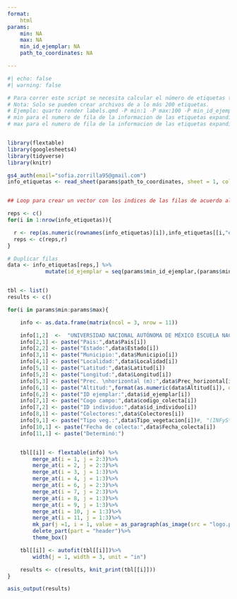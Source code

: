```yaml
---
format: 
    html
params:
    min: NA
    max: NA
    min_id_ejemplar: NA
    path_to_coordinates: NA

---
```



```r
#| echo: false
#| warning: false

# Para correr este script se necesita calcular el número de etiquetas totales y correr con el siguiente comando: 
# Nota: Solo se pueden crear archivos de a lo más 200 etiquetas. 
# Ejemplo: quarto render labels.qmd -P min:1 -P max:100 -P min_id_ejemplar:1361 -o labels_1_100.html
# min para el numero de fila de la informacion de las etiquetas expandidas (data) del que se quiere iniciar
# max para el numero de fila de la informacion de las etiquetas expandidas (data) del que se quiere terminar


library(flextable)
library(googlesheets4)
library(tidyverse)
library(knitr)

gs4_auth(email="sofia.zorrilla95@gmail.com")
info_etiquetas <- read_sheet(params$path_to_coordinates, sheet = 1, col_types = 'dddccccccccccddddcccDc')


## Loop para crear un vector con los indices de las filas de acuerdo al numero de duplicados que hay. El objetivo es poder multiplicar el numero de filas para que sea igual al numero de etiquetas que se necesitan.

reps <- c()
for(i in 1:nrow(info_etiquetas)){

  r <- rep(as.numeric(rownames(info_etiquetas)[i]),info_etiquetas[[i,"ejemplares"]])
  reps <- c(reps,r) 
}

# Duplicar filas
data <- info_etiquetas[reps,] %>%
            mutate(id_ejemplar = seq(params$min_id_ejemplar,(params$min_id_ejemplar-1)+nrow(info_etiquetas[reps,]),1))


tbl <- list()
results <- c()

for(i in params$min:params$max){

    info <- as.data.frame(matrix(ncol = 3, nrow = 11))

    info[1,2]  <-  "UNIVERSIDAD NACIONAL AUTÓNOMA DE MÉXICO ESCUELA NACIONAL DE ESTUDIOS SUPERIORES, MORELIA"
    info[2,1] <- paste("Pais:",data$Pais[i])
    info[2,2] <- paste("Estado:",data$Estado[i])
    info[3,1] <- paste("Municipio:",data$Municipio[i])
    info[4,1] <- paste("Localidad:",data$Localidad[i])
    info[5,1] <- paste("Latitud:",data$Latitud[i])
    info[5,2] <- paste("Longitud:",data$Longitud[i])
    info[5,3] <- paste("Prec. \nhorizontal (m):",data$Prec_horizontal[i])
    info[6,1] <- paste("Altitud:",format(as.numeric(data$Altitud[i]), digits = 1))
    info[6,2] <- paste("ID ejemplar:",data$id_ejemplar[i])
    info[7,1] <- paste("Cogo campo:",data$codigo_colecta[i])
    info[7,2] <- paste("ID individuo:",data$id_individuo[i])
    info[8,1] <- paste("Colectores:",data$Colectores[i])
    info[9,1] <- paste("Tipo veg.:",data$Tipo_vegetacion[i])#, "(INFyS*:", data$TIP_VEG_INFyS[i],")")
    info[10,1] <- paste("Fecha de colecta:",data$Fecha_colecta[i])
    info[11,1] <- paste("Determinó:")


    tbl[[i]] <- flextable(info) %>%
        merge_at(i = 1, j = 2:3)%>%
        merge_at(i = 2, j = 2:3)%>%
        merge_at(i = 3, j = 1:3)%>%
        merge_at(i = 4, j = 1:3)%>%
        merge_at(i = 6, j = 2:3)%>%
        merge_at(i = 7, j = 2:3)%>%
        merge_at(i = 8, j = 1:3)%>%
        merge_at(i = 9, j = 1:3)%>%
        merge_at(i = 10, j = 1:3)%>%
        merge_at(i = 11, j = 1:3)%>%
        mk_par(j =1, i = 1, value = as_paragraph(as_image(src = "logo.png", width = 1, height = 1)))%>%
        delete_part(part = "header")%>%
        theme_box()

    tbl[[i]] <- autofit(tbl[[i]])%>%
        width(j = 1, width = 3, unit = "in")

    results <- c(results, knit_print(tbl[[i]]))
}

asis_output(results)

```